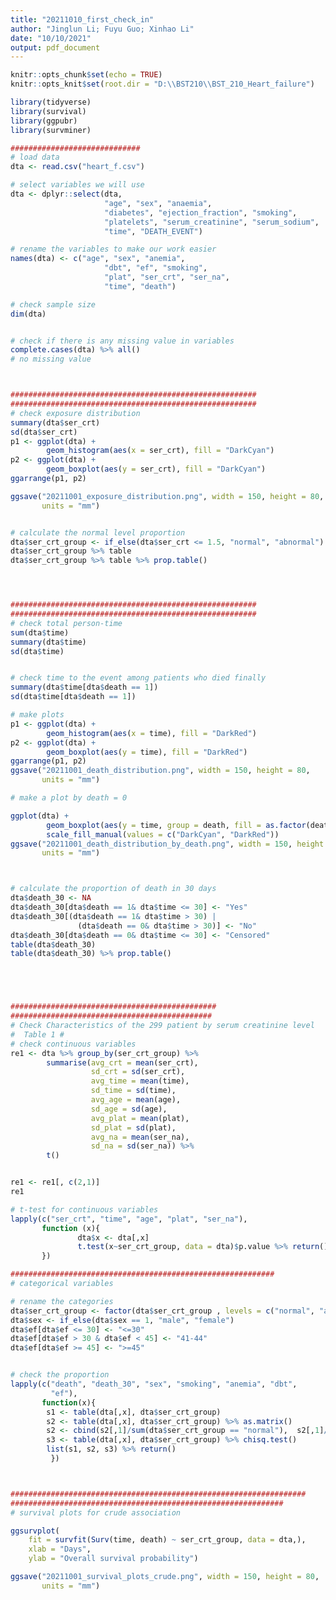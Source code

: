 ```yaml
---
title: "20211010_first_check_in"
author: "Jinglun Li; Fuyu Guo; Xinhao Li"
date: "10/10/2021"
output: pdf_document
---
```


```r
knitr::opts_chunk$set(echo = TRUE)
knitr::opts_knit$set(root.dir = "D:\\BST210\\BST_210_Heart_failure")
```

```r
library(tidyverse)
library(survival)
library(ggpubr)
library(survminer)
```

```r
#############################
# load data
dta <- read.csv("heart_f.csv")

# select variables we will use
dta <- dplyr::select(dta,
                     "age", "sex", "anaemia",
                     "diabetes", "ejection_fraction", "smoking",
                     "platelets", "serum_creatinine", "serum_sodium",
                     "time", "DEATH_EVENT")

# rename the variables to make our work easier
names(dta) <- c("age", "sex", "anemia",
                     "dbt", "ef", "smoking",
                     "plat", "ser_crt", "ser_na",
                     "time", "death")

# check sample size
dim(dta)


# check if there is any missing value in variables
complete.cases(dta) %>% all()
# no missing value



#######################################################
#######################################################
# check exposure distribution 
summary(dta$ser_crt)
sd(dta$ser_crt)
p1 <- ggplot(dta) + 
        geom_histogram(aes(x = ser_crt), fill = "DarkCyan")
p2 <- ggplot(dta) + 
        geom_boxplot(aes(y = ser_crt), fill = "DarkCyan")
ggarrange(p1, p2)

ggsave("20211001_exposure_distribution.png", width = 150, height = 80,
       units = "mm")


# calculate the normal level proportion
dta$ser_crt_group <- if_else(dta$ser_crt <= 1.5, "normal", "abnormal")
dta$ser_crt_group %>% table 
dta$ser_crt_group %>% table %>% prop.table()




#######################################################
#######################################################
# check total person-time
sum(dta$time)
summary(dta$time)
sd(dta$time)


# check time to the event among patients who died finally
summary(dta$time[dta$death == 1])
sd(dta$time[dta$death == 1])

# make plots
p1 <- ggplot(dta) + 
        geom_histogram(aes(x = time), fill = "DarkRed")
p2 <- ggplot(dta) + 
        geom_boxplot(aes(y = time), fill = "DarkRed")
ggarrange(p1, p2)
ggsave("20211001_death_distribution.png", width = 150, height = 80,
       units = "mm")

# make a plot by death = 0

ggplot(dta) + 
        geom_boxplot(aes(y = time, group = death, fill = as.factor(death))) + 
        scale_fill_manual(values = c("DarkCyan", "DarkRed"))
ggsave("20211001_death_distribution_by_death.png", width = 150, height = 80,
       units = "mm")



# calculate the proportion of death in 30 days
dta$death_30 <- NA
dta$death_30[dta$death == 1& dta$time <= 30] <- "Yes"
dta$death_30[(dta$death == 1& dta$time > 30) |
               (dta$death == 0& dta$time > 30)] <- "No"
dta$death_30[dta$death == 0& dta$time <= 30] <- "Censored"
table(dta$death_30)
table(dta$death_30) %>% prop.table()





##############################################
#############################################
# Check Characteristics of the 299 patient by serum creatinine level
#  Table 1 #
# check continuous variables
re1 <- dta %>% group_by(ser_crt_group) %>%
        summarise(avg_crt = mean(ser_crt),
                  sd_crt = sd(ser_crt),
                  avg_time = mean(time),
                  sd_time = sd(time),
                  avg_age = mean(age),
                  sd_age = sd(age),
                  avg_plat = mean(plat),
                  sd_plat = sd(plat),
                  avg_na = mean(ser_na),
                  sd_na = sd(ser_na)) %>%
        t()


re1 <- re1[, c(2,1)]
re1

# t-test for continuous variables
lapply(c("ser_crt", "time", "age", "plat", "ser_na"), 
       function (x){
               dta$x <- dta[,x]
               t.test(x~ser_crt_group, data = dta)$p.value %>% return()
       })

###########################################################
# categorical variables

# rename the categories
dta$ser_crt_group <- factor(dta$ser_crt_group , levels = c("normal", "abnormal"))
dta$sex <- if_else(dta$sex == 1, "male", "female")
dta$ef[dta$ef <= 30] <- "<=30"
dta$ef[dta$ef > 30 & dta$ef < 45] <- "41-44"
dta$ef[dta$ef >= 45] <- ">=45"


# check the proportion
lapply(c("death", "death_30", "sex", "smoking", "anemia", "dbt",
         "ef"), 
       function(x){
        s1 <- table(dta[,x], dta$ser_crt_group)
        s2 <- table(dta[,x], dta$ser_crt_group) %>% as.matrix()
        s2 <- cbind(s2[,1]/sum(dta$ser_crt_group == "normal"),  s2[,1]/sum(dta$ser_crt_group == "abnormal"))
        s3 <- table(dta[,x], dta$ser_crt_group) %>% chisq.test()
        list(s1, s2, s3) %>% return()
         })



##################################################################
#############################################################
# survival plots for crude association

ggsurvplot(
    fit = survfit(Surv(time, death) ~ ser_crt_group, data = dta,),
    xlab = "Days", 
    ylab = "Overall survival probability") 

ggsave("20211001_survival_plots_crude.png", width = 150, height = 80,
       units = "mm")

```







